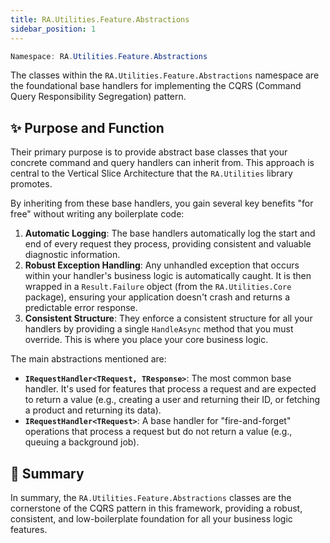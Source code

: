 ```yaml
---
title: RA.Utilities.Feature.Abstractions
sidebar_position: 1
---
```


```powershell
Namespace: RA.Utilities.Feature.Abstractions
```

The classes within the `RA.Utilities.Feature.Abstractions` namespace are the foundational base handlers for implementing the CQRS (Command Query Responsibility Segregation) pattern.

## ✨ Purpose and Function

Their primary purpose is to provide abstract base classes that your concrete command and query handlers can inherit from.
This approach is central to the Vertical Slice Architecture that the `RA.Utilities` library promotes.

By inheriting from these base handlers, you gain several key benefits "for free" without writing any boilerplate code:

1. **Automatic Logging**: The base handlers automatically log the start and end of every request they process, providing consistent and valuable diagnostic information.
2. **Robust Exception Handling**: Any unhandled exception that occurs within your handler's business logic is automatically caught.
It is then wrapped in a `Result.Failure` object (from the `RA.Utilities.Core` package), ensuring your application doesn't crash and returns a predictable error response.
3. **Consistent Structure**: They enforce a consistent structure for all your handlers by providing a single `HandleAsync` method that you must override.
This is where you place your core business logic.

The main abstractions mentioned are:

* **`IRequestHandler<TRequest, TResponse>`**: The most common base handler.
It's used for features that process a request and are expected to return a value (e.g., creating a user and returning their ID, or fetching a product and returning its data).
* **`IRequestHandler<TRequest>`**: A base handler for "fire-and-forget" operations that process a request but do not return a value (e.g., queuing a background job).

## 🧠 Summary
In summary, the `RA.Utilities.Feature.Abstractions` classes are the cornerstone of the CQRS pattern in this framework, providing a robust, consistent, and low-boilerplate foundation for all your business logic features.

<br />
<br />


<DocCardList />